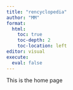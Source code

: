 ```yaml
---
title: "rencyclopedia"
author: "MM"
format: 
  html:
    toc: true
    toc-depth: 2
    toc-location: left
editor: visual
execute:
  eval: false
---
```


This is the home page
